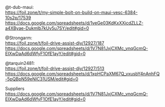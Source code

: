 @t-dub-maui:\
https://foil.zone/t/my-simple-bolt-on-build-on-maui-vesc-6384-10s2p/17539
https://docs.google.com/spreadsheets/d/1veGe03KdKxXXicdZLLZ-a4XByae-Dukmlb7kUv5u7SY/edit#gid=0

@Strongarm:\
https://foil.zone/t/foil-drive-assist-diy/12927/187
https://docs.google.com/spreadsheets/d/1V7N81JxjCXMc_vnqGcmQ-EIXwDaAd6dWfyF1OfE1ayY/edit#gid=0

@tarquin2481:\
https://foil.zone/t/foil-drive-assist-diy/12927/513
https://docs.google.com/spreadsheets/d/1xpHCPaXM67Q_vxusbY4nAnhFQ-5pQBpN59eNIC31USM/edit#gid=0

Suppliers\
https://docs.google.com/spreadsheets/d/1V7N81JxjCXMc_vnqGcmQ-EIXwDaAd6dWfyF1OfE1ayY/edit#gid=0
